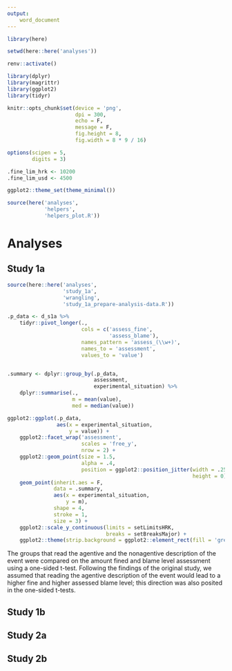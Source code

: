 ```yaml
---
output:
    word_document
---
```


```r
library(here)

setwd(here::here('analyses'))

renv::activate()

library(dplyr)
library(magrittr)
library(ggplot2)
library(tidyr)

knitr::opts_chunk$set(device = 'png',
                      dpi = 300,
                      echo = F,
                      message = F,
                      fig.height = 8,
                      fig.width = 8 * 9 / 16)

options(scipen = 5,
        digits = 3)

.fine_lim_hrk <- 10200
.fine_lim_usd <- 4500

ggplot2::theme_set(theme_minimal())

source(here('analyses',
            'helpers',
            'helpers_plot.R'))
```

# Analyses

## Study 1a

```r
source(here::here('analyses',
                  'study_1a',
                  'wrangling',
                  'study_1a_prepare-analysis-data.R'))
```

```r
.p_data <- d_s1a %>%
    tidyr::pivot_longer(.,
                        cols = c('assess_fine',
                                 'assess_blame'),
                        names_pattern = 'assess_(\\w+)',
                        names_to = 'assessment',
                        values_to = 'value')


.summary <- dplyr::group_by(.p_data,
                            assessment,
                            experimental_situation) %>%
    dplyr::summarise(.,
                     m = mean(value),
                     med = median(value))

ggplot2::ggplot(.p_data,
                aes(x = experimental_situation,
                    y = value)) +
    ggplot2::facet_wrap('assessment',
                        scales = 'free_y',
                        nrow = 2) +
    ggplot2::geom_point(size = 1.5,
                        alpha = .4,
                        position = ggplot2::position_jitter(width = .25,
                                                            height = 0)) +
    geom_point(inherit.aes = F,
               data = .summary,
               aes(x = experimental_situation,
                   y = m),
               shape = 4,
               stroke = 1,
               size = 3) +
    ggplot2::scale_y_continuous(limits = setLimitsHRK,
                                breaks = setBreaksMajor) +
    ggplot2::theme(strip.background = ggplot2::element_rect(fill = 'grey'))
```

The groups that read the agentive and the nonagentive description of the
event were compared on the amount fined and blame level assessment using a
one-sided t-test. Following the findings of the original study, we assumed
that reading the agentive description of the event would lead to a higher
fine and higher assessed blame level; this direction was also posited in the
one-sided t-tests.

## Study 1b

## Study 2a

## Study 2b
